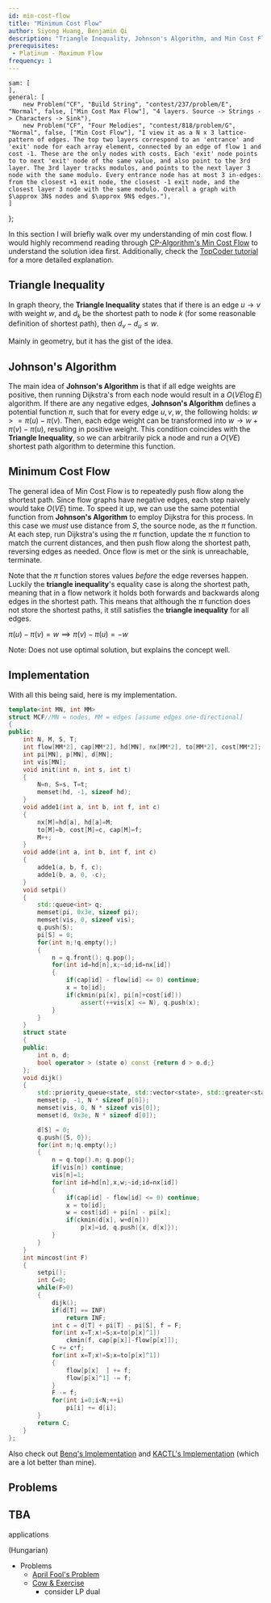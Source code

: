 ```yaml
---
id: min-cost-flow
title: "Minimum Cost Flow"
author: Siyong Huang, Benjamin Qi
description: "Triangle Inequality, Johnson's Algorithm, and Min Cost Flow"
prerequisites:
 - Platinum - Maximum Flow
frequency: 1
---
```


	sam: [
	],
	general: [
		new Problem("CF", "Build String", "contest/237/problem/E", "Normal", false, ["Min Cost Max Flow"], "4 layers. Source -> Strings -> Characters -> Sink"),
		new Problem("CF", "Four Melodies", "contest/818/problem/G", "Normal", false, ["Min Cost Flow"], "I view it as a N x 3 lattice-pattern of edges. The top two layers correspond to an 'entrance' and 'exit' node for each array element, connected by an edge of flow 1 and cost -1. These are the only nodes with costs. Each 'exit' node points to to next 'exit' node of the same value, and also point to the 3rd layer. The 3rd layer tracks modulos, and points to the next layer 3 node with the same modulo. Every entrance node has at most 3 in-edges: from the closest +1 exit node, the closest -1 exit node, and the closest layer 3 node with the same modulo. Overall a graph with $\approx 3N$ nodes and $\approx 9N$ edges."),
	]
};

In this section I will briefly walk over my understanding of min cost flow.
I would highly recommend reading through [CP-Algorithm's Min Cost Flow](https://cp-algorithms.com/graph/min_cost_flow.html) to understand the solution idea first.
Additionally, check the [TopCoder tutorial](https://www.topcoder.com/community/competitive-programming/tutorials/minimum-cost-flow-part-two-algorithms/) for a more detailed explanation.

## Triangle Inequality

In graph theory, the **Triangle Inequality** states that if there is an edge $u \rightarrow v$ with weight $w$, and $d_k$ be the shortest path to node $k$ (for some reasonable definition of shortest path), then $d_v - d_u \leq w$.

<Resources>

<Resource source="Wikipedia" title="Triangle Inequality" url="https://en.wikipedia.org/wiki/Triangle_inequality"> Mainly in geometry, but it has the gist of the idea. </Resource>

</Resources>

## Johnson's Algorithm

The main idea of **Johnson's Algorithm** is that if all edge weights are positive, then running Dijkstra's from each node would result in a $O(VE \log E)$ algorithm.
If there are any negative edges, **Johnson's Algorithm** defines a potential function $\pi$, such that for every edge $u,v,w$, the following holds: $w>=\pi(u)-\pi(v)$.
Then, each edge weight can be transformed into $w \rightarrow w + \pi(v)-\pi(u)$, resulting in positive weight.
This condition coincides with the **Triangle Inequality**, so we can arbitrarily pick a node and run a $O(VE)$ shortest path algorithm to determine this function.

<Resources>

<Resource source="GFG" title="Johnson's Algorithm for All-pairs shortest paths" url="https://www.geeksforgeeks.org/johnsons-algorithm/"></Resource>
<Resource source="Wikipedia" title="Johnson's Algorithm" url="https://en.wikipedia.org/wiki/Johnson%27s_algorithm"> </Resource>

</Resources>

## Minimum Cost Flow

The general idea of Min Cost Flow is to repeatedly push flow along the shortest path.
Since flow graphs have negative edges, each step naively would take $O(VE)$ time.
To speed it up, we can use the same potential function from **Johnson's Algorithm** to employ Dijkstra for this process.
In this case we *must* use distance from $S$, the source node, as the $\pi$ function.
At each step, run Dijkstra's using the $\pi$ function, update the $\pi$ function to match the current distances, and then push flow along the shortest path, reversing edges as needed.
Once flow is met or the sink is unreachable, terminate.

<Info title="Important Clarification">

Note that the $\pi$ function stores values *before* the edge reverses happen.
Luckily the **triangle inequality**'s equality case is along the shortest path, meaning that in a flow network it holds both forwards and backwards along edges in the shortest path.
This means that although the $\pi$ function does not store the shortest paths, it still satisfies the **triangle inequality** for all edges.

$\pi(u)-\pi(v)=w \implies \pi(v)-\pi(u)=-w$

</Info>

<Resources>

<Resource source="CP-Algorithms" title="Minimum-cost flow" url="https://cp-algorithms.com/graph/min_cost_flow.html" starred>Note: Does not use optimal solution, but explains the concept well.</Resource>
<Resource source="TopCoder" title="Minimum Cost Flow Algorithms" url="https://www.topcoder.com/community/competitive-programming/tutorials/minimum-cost-flow-part-two-algorithms/" starred></Resource>

</Resources>

## Implementation

With all this being said, here is my implementation.

<!-- Confirmed Here: https://codeforces.com/contest/818/submission/82266882 -->

```cpp
template<int MN, int MM>
struct MCF//MN = nodes, MM = edges [assume edges one-directional]
{
public:
	int N, M, S, T;
	int flow[MM*2], cap[MM*2], hd[MN], nx[MM*2], to[MM*2], cost[MM*2];
	int pi[MN], p[MN], d[MN];
	int vis[MN];
	void init(int n, int s, int t)
	{
		N=n, S=s, T=t;
		memset(hd, -1, sizeof hd);
	}
	void adde1(int a, int b, int f, int c)
	{
		nx[M]=hd[a], hd[a]=M;
		to[M]=b, cost[M]=c, cap[M]=f;
		M++;
	}
	void adde(int a, int b, int f, int c)
	{
		adde1(a, b, f, c);
		adde1(b, a, 0, -c);
	}
	void setpi()
	{
		std::queue<int> q;
		memset(pi, 0x3e, sizeof pi);
		memset(vis, 0, sizeof vis);
		q.push(S);
		pi[S] = 0;
		for(int n;!q.empty();)
		{
			n = q.front(); q.pop();
			for(int id=hd[n],x;~id;id=nx[id])
			{
				if(cap[id] - flow[id] <= 0) continue;
				x = to[id];
				if(ckmin(pi[x], pi[n]+cost[id]))
					assert(++vis[x] <= N), q.push(x);
			}
		}
	}
	struct state
	{
	public:
		int n, d;
		bool operator > (state o) const {return d > o.d;}
	};
	void dijk()
	{
		std::priority_queue<state, std::vector<state>, std::greater<state> > q;
		memset(p, -1, N * sizeof p[0]);
		memset(vis, 0, N * sizeof vis[0]);
		memset(d, 0x3e, N * sizeof d[0]);

		d[S] = 0;
		q.push({S, 0});
		for(int n;!q.empty();)
		{
			n = q.top().n; q.pop();
			if(vis[n]) continue;
			vis[n]=1;
			for(int id=hd[n],x,w;~id;id=nx[id])
			{
				if(cap[id] - flow[id] <= 0) continue;
				x = to[id];
				w = cost[id] + pi[n] - pi[x];
				if(ckmin(d[x], w+d[n]))
					p[x]=id, q.push({x, d[x]});
			}
		}
	}
	int mincost(int F)
	{
		setpi();
		int C=0;
		while(F>0)
		{
			dijk();
			if(d[T] == INF)
				return INF;
			int c = d[T] + pi[T] - pi[S], f = F;
			for(int x=T;x!=S;x=to[p[x]^1])
				ckmin(f, cap[p[x]]-flow[p[x]]);
			C += c*f;
			for(int x=T;x!=S;x=to[p[x]^1])
			{
				flow[p[x]  ] += f;
				flow[p[x]^1] -= f;
			}
			F -= f;
			for(int i=0;i<N;++i)
				pi[i] += d[i];
		}
		return C;
	}
};
```

Also check out [Benq's Implementation](https://github.com/bqi343/USACO/blob/master/Implementations/content/graphs%20(12)/Flows%20(12.3)/MCMF.h) and [KACTL's Implementation](https://github.com/kth-competitive-programming/kactl/blob/master/content/graph/MinCostMaxFlow.h) (which are a lot better than mine).

## Problems

<Problems problems={problems.general} />

## TBA

<IncompleteSection>

applications

</IncompleteSection>

(Hungarian)

* Problems
  * [April Fool's Problem](http://codeforces.com/contest/802/problem/N)
  * [Cow & Exercise](https://codeforces.com/contest/1307/problem/G)
  	* consider LP dual
